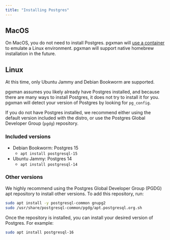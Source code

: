 ```yaml
---
title: "Installing Postgres"
---
```


## MacOS

On MacOS, you do not need to install Postgres. pgxman will [use a container](container) to emulate a Linux environment.
pgxman will support native homebrew installation in the future.

## Linux

<Note>At this time, only Ubuntu Jammy and Debian Bookworm are supported.</Note>

pgxman assumes you likely already have Postgres installed, and because there are many ways to install
Postgres, it does not try to install it for you. pgxman will detect your version of Postgres by looking
for `pg_config`.

If you do not have Postgres installed, we recommend either using the default version included with the distro,
or use the Postgres Global Developer Group (`pgdg`) repository.

### Included versions

- Debian Bookworm: Postgres 15
  - `apt install postgresql-15`
- Ubuntu Jammy: Postgres 14
  - `apt install postgresql-14`


### Other versions

We highly recommend using the Postgres Global Developer Group (PGDG)
apt repository to install other versions. To add this repository, run:

```sh
sudo apt install -y postgresql-common gnupg2
sudo /usr/share/postgresql-common/pgdg/apt.postgresql.org.sh
```

Once the repository is installed, you can install your desired version of Postgres. For example:

```sh
sudo apt install postgresql-16
```

